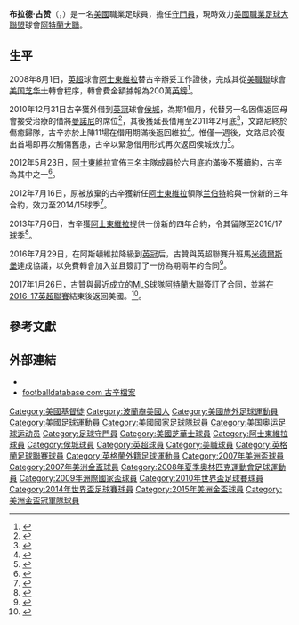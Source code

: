 {{noteta|G1=足球|G2=EPL
|T=zh-hans:布拉德·古赞;zh-hk:巴特·古辛;zh-tw:布拉德·古贊;
|1=zh-hans:布拉德·古赞;zh-hk:巴特·古辛;zh-tw:布拉德·古贊;
|2=zh-hans:古赞;zh-hk:古辛;zh-tw:古贊;
|3=zh-hans:曼诺尼;zh-hk:文路尼;zh-tw:曼諾尼;
|4=zh-hans:兰伯特; zh-hk:林拔; zh-tw:蘭伯特;
}}
{{Infobox football biography
| playername          = 布拉德·古赞<br />''Brad Guzan''
| image               = Brad Guzan USMNT shaking hands (cropped).jpg
| image_size          = 
| caption             = 
| fullname            = Bradley Edwin Guzan<ref name="Premier League Clubs submit Squad Lists">{{Cite news
| title = Premier League Clubs submit Squad Lists
| url = http://www.premierleague.com/content/dam/premierleague/site-content/News/publications/squad-lists/squad-lists-february-2012.pdf
| format = PDF
| publisher = The Football Association
| date = February 2, 2012
| accessdate = February 3, 2012
| archive-date = 2012-02-27
| archive-url = https://web.archive.org/web/20120227041058/http://www.premierleague.com/content/dam/premierleague/site-content/News/publications/squad-lists/squad-lists-february-2012.pdf
| dead-url = no
}}</ref>
| birth_date          = {{Birth date and age|1984|9|9}}
| birth_place         = 美國[[伊利諾伊州|伊利諾伊州]]{{tsl|en|Evergreen Park, Illinois||Evergreen Park}}
| height              = {{height|ft=6|in=4}}
| position            = [[守門員|守門員]]
| currentclub         = [[阿特蘭大聯足球會|阿特蘭大聯]]
| clubnumber          = 1
| collegeyears1 = 2003–2004 | college1 = [[南卡羅來納大學|南卡羅來納]] | collegecaps1 = 38 | collegegoals1 = 0
| years1              = 2004      |clubs1 = [[芝加哥火焰|芝加哥火焰預備隊]]                |caps1 = 13  |goals1 = 0
| years2              = 2005–2008 |clubs2 = [[美国芝华士|美国芝华士]]                          |caps2 = 79  |goals2 = 0
| years3              = 2008–2016     |clubs3 = [[阿士東維拉足球會|阿士東維拉]]    |caps3 = 144 |goals3 = 0
| years4              = 2011      |clubs4 = → [[赫尔城足球俱乐部|赫尔城]] (借用) |caps4 = 16  |goals4 = 0
| years5              = 2016–2017 
|clubs5 = [[米德尔斯堡足球俱乐部|米德尔斯堡]]    
|caps5 = 10  
|goals5 = 0
| years6              = 2017–     
|clubs6 = [[阿特蘭大聯足球會|阿特蘭大聯]]           
|caps6 = 123   
|goals6 = 0
| nationalyears1      = 2008  |nationalteam1 = [[美國23歲以下國家足球隊|美國U23]] |nationalcaps1 = 5 |nationalgoals1 = 0
| nationalyears2      = 2006– |nationalteam2 = [[美國國家足球隊|美國]] | nationalcaps2 = 64 |nationalgoals2 = 0
| medaltemplates      = 
| club-update         = 2021年6月27日 
| nationalteam-update = 2019年11月20日 
}}

'''布拉德·古赞'''（{{lang-en|'''Brad Guzan'''}}，{{bd|1984年|9月9日|catidx=Guzan, Brad}}）是一名[[美國|美國]]職業足球員，擔任[[守門員|守門員]]，現時效力[[美國職業足球大聯盟|美國職業足球大聯盟]]球會[[阿特蘭大聯足球會|阿特蘭大聯]]。

==生平==
2008年8月1日，[[英超|英超]]球會[[阿士東維拉足球會|阿士東維拉]]替古辛辦妥工作證後，完成其從[[美職聯|美職聯]]球會[[美国芝华士|美国芝华士]]轉會程序，轉會費金額據報為200萬[[英鎊|英鎊]]<ref>{{cite news |language=en |url=http://news.bbc.co.uk/sport2/hi/football/teams/a/aston_villa/7503296.stm |title=Villa-bound Guzan granted permit |publisher=''[[BBC_Sport|BBC Sport]]'' |date=2008-08-01 |accessdate=2014-12-19 |archive-date=2020-08-09 |archive-url=https://web.archive.org/web/20200809063644/http://news.bbc.co.uk/sport2/hi/football/teams/a/aston_villa/7503296.stm |dead-url=no }}</ref>。

2010年12月31日古辛獲外借到[[英冠|英冠]]球會[[赫尔城足球俱乐部|侯城]]，為期1個月，代替另一名因傷返回母會接受治療的借將[[維托·曼諾尼|曼諾尼]]的席位<ref>{{cite news |language=en |url=http://news.bbc.co.uk/sport2/hi/football/teams/h/hull_city/9331207.stm |title=Hull City replace Vito Mannone with Villa's Brad Guzan |publisher=''[[BBC_Sport|BBC Sport]]'' |date=2010-12-31 |accessdate=2011-03-08 |archive-date=2011-01-02 |archive-url=https://web.archive.org/web/20110102233941/http://news.bbc.co.uk/sport2/hi/football/teams/h/hull_city/9331207.stm |dead-url=no }}</ref>，其後獲延長借用至2011年2月底<ref>{{cite news |language=en |url=http://news.bbc.co.uk/sport2/hi/football/teams/h/hull_city/9373574.stm |title=Hull City extend the loan of Villa keeper Brad Guzan |publisher=''[[BBC_Sport|BBC Sport]]'' |date=2011-01-25 |accessdate=2011-03-08 |archive-date=2019-08-15 |archive-url=https://web.archive.org/web/20190815103027/http://news.bbc.co.uk/sport2/hi/football/teams/h/hull_city/9373574.stm |dead-url=no }}</ref>，文路尼終於傷癒歸隊，古辛亦於上陣11場在借用期滿後返回維拉<ref>{{cite news |language=en |url=http://news.bbc.co.uk/sport2/hi/football/teams/h/hull_city/9409558.stm |title=Hull City sign David Amoo but Brad Guzan exits |publisher=''[[BBC_Sport|BBC Sport]]'' |date=2011-02-28 |accessdate=2011-03-08 |archive-date=2019-08-15 |archive-url=https://web.archive.org/web/20190815203558/http://news.bbc.co.uk/sport2/hi/football/teams/h/hull_city/9409558.stm |dead-url=no }}</ref>。惟僅一週後，文路尼於復出首場即再次觸傷舊患，古辛以緊急借用形式再次返回侯城效力<ref>{{cite news |language=en |url=http://news.bbc.co.uk/sport2/hi/football/teams/h/hull_city/9417646.stm |title=Hull City re-sign Aston Villa keeper Brad Guzan on loan |publisher=''[[BBC_Sport|BBC Sport]]'' |date=2011-03-07 |accessdate=2011-03-08 |archive-date=2011-03-10 |archive-url=https://web.archive.org/web/20110310190914/http://news.bbc.co.uk/sport2/hi/football/teams/h/hull_city/9417646.stm |dead-url=no }}</ref>。

2012年5月23日，[[阿士東維拉足球會|阿士東維拉]]宣佈三名主隊成員於六月底約滿後不獲續約，古辛為其中之一<ref>{{cite news |language=en |url=http://www.bbc.com/sport/0/football/18175442 |title=Emile Heskey released by Aston Villa |publisher=''[[BBC_Sport|BBC Sport]]'' |date=2012-05-23 |accessdate=2014-12-19 |archive-date=2015-09-24 |archive-url=https://web.archive.org/web/20150924190854/http://www.bbc.com/sport/0/football/18175442 |dead-url=no }}</ref>。

2012年7月16日，原被放棄的古辛獲新任[[阿士東維拉足球會|阿士東維拉]]領隊[[保罗·兰伯特|兰伯特]]給與一份新的三年合約，效力至2014/15球季<ref>{{cite news |language=en |url=http://www.bbc.com/sport/0/football/18858746 |title=Brad Guzan signs three-year Aston Villa contract |publisher=''[[BBC_Sport|BBC Sport]]'' |date=2012-07-16 |accessdate=2014-12-19 |archive-date=2015-09-24 |archive-url=https://web.archive.org/web/20150924191026/http://www.bbc.com/sport/0/football/18858746 |dead-url=no }}</ref>。

2013年7月6日，古辛獲[[阿士東維拉足球會|阿士東維拉]]提供一份新的四年合約，令其留隊至2016/17球季<ref>{{cite news |language=en |url=http://www.bbc.com/sport/0/football/23210316 |title=Aston Villa goalkeeper Brad Guzan signs new four-year contract |publisher=''[[BBC_Sport|BBC Sport]]'' |date=2013-07-06 |accessdate=2014-12-19 |archive-date=2015-09-24 |archive-url=https://web.archive.org/web/20150924193113/http://www.bbc.com/sport/0/football/23210316 |dead-url=no }}</ref>。

2016年7月29日，在阿斯頓維拉降級到[[英冠|英冠]]后，古贊與英超聯賽升班馬[[米德爾斯堡|米德爾斯堡]]達成協議，以免費轉會加入並且簽訂了一份為期兩年的合同<ref>{{cite news |language=en |url=https://www.mfc.co.uk/news/boro-agree-deal-to-sign-brad-guzan |title=Boro Agree Deal To Sign Brad Guzan |publisher=''[[米德斯堡|Middlesbrough FC]]'' |date=2016-07-29 |accessdate=2016-07-29 |archive-date=2020-11-08 |archive-url=https://web.archive.org/web/20201108132828/https://www.mfc.co.uk/news/boro-agree-deal-to-sign-brad-guzan |dead-url=no }}</ref>。

2017年1月26日，古贊與最近成立的[[MLS|MLS]]球隊[[阿特蘭大聯|阿特蘭大聯]]簽訂了合同，並將在[[2016年至2017年英格蘭足球超級聯賽|2016-17英超聯賽]]結束後返回美國。<ref>{{cite news |language=en |url=https://www.atlutd.com/post/2017/01/26/atlanta-united-sign-us-international-brad-guzan |title=Atlanta United Sign U.S. International Brad Guzan |publisher=''[[MLS|MLS]]'' |date=2017-01-26 |accessdate=2017-01-26 |archive-date=2020-11-21 |archive-url=https://web.archive.org/web/20201121204800/https://www.atlutd.com/post/2017/01/26/atlanta-united-sign-us-international-brad-guzan |dead-url=no }}</ref>。

== 參考文獻 ==
{{reflist}}

== 外部連結 ==
* {{soccerbase|46629}}
* [http://www.footballdatabase.com/index.php?page=player&Id=6817&pn=Brad_Guzan footballdatabase.com 古辛檔案] {{Wayback|url=http://www.footballdatabase.com/index.php?page=player&Id=6817&pn=Brad_Guzan |date=20191129140920 }}

{{Navboxes colour 
|title= 美國國家足球隊
|bg= #002868
|fg= white
|bordercolor= 
|list1=
<!--{{2007年美洲金盃美國參賽名單}}{{2007年美洲國家盃美國參賽名單}}-->
{{2008年奧運會男子足球美國參賽名單}}
{{2009年聯合會盃足球賽美國參賽名單}}
{{2010年世界盃足球賽美國參賽名單}}
{{2014年世界盃足球賽美國參賽名單}}
{{2016年美洲盃足球賽美國參賽名單}}
}}

{{DEFAULTSORT:Guzan, Brad}}
[[Category:美國基督徒|Category:美國基督徒]]
[[Category:波蘭裔美國人|Category:波蘭裔美國人]]
[[Category:美國旅外足球運動員|Category:美國旅外足球運動員]]
[[Category:美國足球運動員|Category:美國足球運動員]]
[[Category:美國國家足球隊球員|Category:美國國家足球隊球員]]
[[Category:美国奥运足球运动员|Category:美国奥运足球运动员]]
[[Category:足球守門員|Category:足球守門員]]
[[Category:美國芝華士球員|Category:美國芝華士球員]]
[[Category:阿士東維拉球員|Category:阿士東維拉球員]]
[[Category:侯城球員|Category:侯城球員]]
[[Category:英超球員|Category:英超球員]]
[[Category:美職球員|Category:美職球員]]
[[Category:英格蘭足球聯賽球員|Category:英格蘭足球聯賽球員]]
[[Category:英格蘭外籍足球運動員|Category:英格蘭外籍足球運動員]]
[[Category:2007年美洲盃球員|Category:2007年美洲盃球員]]
[[Category:2007年美洲金盃球員|Category:2007年美洲金盃球員]]
[[Category:2008年夏季奧林匹克運動會足球運動員|Category:2008年夏季奧林匹克運動會足球運動員]]
[[Category:2009年洲際國家盃球員|Category:2009年洲際國家盃球員]]
[[Category:2010年世界盃足球賽球員|Category:2010年世界盃足球賽球員]]
[[Category:2014年世界盃足球賽球員|Category:2014年世界盃足球賽球員]]
[[Category:2015年美洲金盃球員|Category:2015年美洲金盃球員]]
[[Category:美洲金盃冠軍隊球員|Category:美洲金盃冠軍隊球員]]